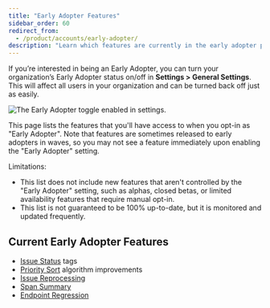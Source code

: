 ```yaml
---
title: "Early Adopter Features"
sidebar_order: 60
redirect_from:
  - /product/accounts/early-adopter/
description: "Learn which features are currently in the early adopter phase."
---
```


If you’re interested in being an Early Adopter, you can turn your organization’s Early Adopter status on/off in **Settings > General Settings**. This will affect all users in your organization and can be turned back off just as easily.

![The Early Adopter toggle enabled in settings.](early-adopter-toggle.png)

This page lists the features that you'll have access to when you opt-in as "Early Adopter". Note that features are sometimes released to early adopters in waves, so you may not see a feature immediately upon enabling the "Early Adopter" setting.

Limitations:

- This list does not include new features that aren't controlled by the "Early Adopter" setting, such as alphas, closed betas, or limited availability features that require manual opt-in.
- This list is not guaranteed to be 100% up-to-date, but it is monitored and updated frequently.

## Current Early Adopter Features

- [Issue Status](/product/issues/states-triage/) tags
- [Priority Sort](/product/issues#issue-sort) algorithm improvements
- [Issue Reprocessing](/product/issues/reprocessing/)
- [Span Summary](/product/performance/transaction-summary/#span-summary)
- [Endpoint Regression](/product/issues/issue-details/performance-issues/endpoint-regression)
